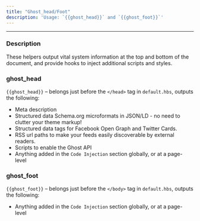 ```yaml
---
title: "Ghost_head/Foot"
description: 'Usage: `{{ghost_head}}` and `{{ghost_foot}}`'
---
```


***

### Description

These helpers output vital system information at the top and bottom of the document, and provide hooks to inject additional scripts and styles.

### ghost\_head

`{{ghost_head}}` – belongs just before the `</head>` tag in `default.hbs`, outputs the following:

* Meta description
* Structured data Schema.org microformats in JSON/LD - no need to clutter your theme markup!
* Structured data tags for Facebook Open Graph and Twitter Cards.
* RSS url paths to make your feeds easily discoverable by external readers.
* Scripts to enable the Ghost API
* Anything added in the `Code Injection` section globally, or at a page-level

### ghost\_foot

`{{ghost_foot}}` – belongs just before the `</body>` tag in `default.hbs`, outputs the following:

* Anything added in the `Code Injection` section globally, or at a page-level